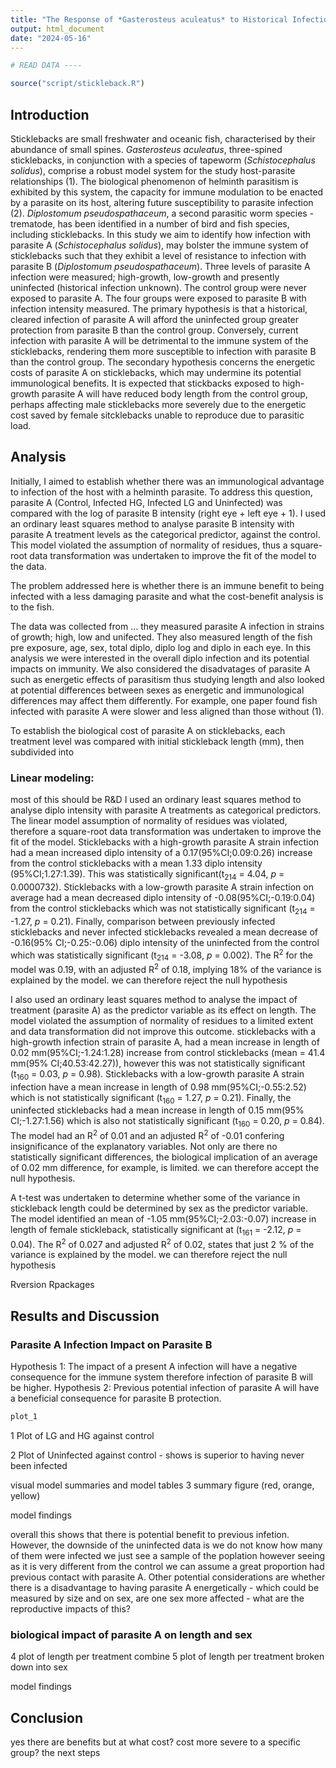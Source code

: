 ```yaml
---
title: "The Response of *Gasterosteus aculeatus* to Historical Infection with *Schistocephalus solidus* Provides Protectective Immunity Against Subsequent Infection with *Diplostomum pseudospathaceum*"
output: html_document
date: "2024-05-16"
---
```


```r
# READ DATA ----

source("script/stickleback.R")

```


## Introduction
Sticklebacks are small freshwater and oceanic fish, characterised by their abundance of small spines. *Gasterosteus aculeatus*, three-spined sticklebacks, in conjunction with a species of tapeworm (*Schistocephalus solidus*), comprise a robust model system for the study host-parasite relationships (1). The biological phenomenon of helminth parasitism is exhibited by this system, the capacity for immune modulation to be enacted by a parasite on its host, altering future susceptibility to parasite infection (2). *Diplostomum pseudospathaceum*, a second parasitic worm species - trematode, has been identified in a number of bird and fish species, including sticklebacks. In this study we aim to identify how infection with parasite A (*Schistocephalus solidus*), may bolster the immune system of sticklebacks such that they exhibit a level of resistance to infection with parasite B (*Diplostomum pseudospathaceum*). Three levels of parasite A infection were measured; high-growth, low-growth and presently uninfected (historical infection unknown). The control group were never exposed to parasite A. The four groups were exposed to parasite B with infection intensity measured. The primary hypothesis is that a historical, cleared infection of parasite A will afford the uninfected group greater protection from parasite B than the control group. Conversely, current infection with parasite A will be detrimental to the immune system of the sticklebacks, rendering them more susceptible to infection with parasite B than the control group. The secondary hypothesis concerns the energetic costs of parasite A on sticklebacks, which may undermine its potential immunological benefits. It is expected that stickbacks exposed to high-growth parasite A will have reduced body length from the control group, perhaps affecting male sticklebacks more severely due to the energetic cost saved by female sitcklebacks unable to reproduce due to parasitic load.


## Analysis
Initially, I aimed to establish whether there was an immunological advantage to infection of the host with a helminth parasite. To address this question, parasite A (Control, Infected HG, Infected LG and Uninfected) was compared with the log of parasite B intensity (right eye + left eye + 1). I used an ordinary least squares method to analyse parasite B intensity with parasite A treatment levels as the categorical predictor, against the control. This model violated the assumption of normality of residues, thus a square-root data transformation was undertaken to improve the fit of the model to the data. 

The problem addressed here is whether there is an immune benefit to being infected with a less damaging parasite and what the cost-benefit analysis is to the fish.

The data was collected from ... they measured parasite A infection in strains of growth; high, low and unifected. They also measured length of the fish pre exposure, age, sex, total diplo, diplo log and diplo in each eye. In this analysis we were interested in the overall diplo infection and its potential impacts on immunity. We also considered the disadvatages of parasite A such as energetic effects of parasitism thus studying length and also looked at potential differences between sexes as energetic and immunological differences may affect them differently. For example, one paper found fish infected with parasite A were slower and less aligned than those without (1).

To establish the biological cost of parasite A on sticklebacks, each treatment level was compared with initial stickleback length (mm), then subdivided into 

### Linear modeling:
most of this should be R&D
I used an ordinary least squares method to analyse diplo intensity with parasite A treatments as categorical predictors. The linear model assumption of normality of residues was violated, therefore a square-root data transformation was undertaken to improve the fit of the model.
Sticklebacks with a high-growth parasite A strain infection had a mean increased diplo intensity of a 0.17(95%CI;0.09:0.26) increase from the control sticklebacks with a mean 1.33 diplo intensity (95%CI;1.27:1.39). This was statistically significant(t~214~ = 4.04, *p* = 0.0000732). 
Sticklebacks with a low-growth parasite A strain infection on average had a mean decreased diplo intensity of -0.08(95%CI;-0.19:0.04) from the control sticklebacks which was not statistically significant (t~214~ = -1.27, *p* = 0.21).
Finally, comparison between previously infected sticklebacks and never infected sticklebacks revealed a mean decrease of -0.16(95% CI;-0.25:-0.06) diplo intensity of the uninfected from the control which was statistically significant (t~214~ = -3.08, *p* = 0.002).
The R^2^ for the model was 0.19, with an adjusted R^2^ of 0.18, implying 18% of the variance is explained by the model.
we can therefore reject the null hypothesis

I also used an ordinary least squares method to analyse the impact of treatment (parasite A) as the predictor variable as its effect on length. The model violated the assumption of normality of residues to a limited extent and data transformation did not improve this outcome. sticklebacks with a high-growth infection strain of parasite A, had a mean increase in length of 0.02 mm(95%CI;-1.24:1.28) increase from control sticklebacks (mean = 41.4 mm(95% CI;40.53:42.27)), however this was not statistically significant (t~160~ = 0.03, *p* = 0.98). Sticklebacks with a low-growth parasite A strain infection have a mean increase in length of 0.98 mm(95%CI;-0.55:2.52) which is not statistically significant (t~160~ = 1.27, *p* = 0.21). Finally, the uninfected sticklebacks had a mean increase in length of 0.15 mm(95% CI;-1.27:1.56) which is also not statistically significant (t~160~ = 0.20, *p* = 0.84). The model had an R^2^ of 0.01 and an adjusted R^2^ of -0.01 confering insignificance of the explanatory variables. Not only are there no statistically significant differences, the biological implication of an average of 0.02 mm difference, for example, is limited.
we can therefore accept the null hypothesis.

A t-test was undertaken to determine whether some of the variance in stickleback length could be determined by sex as the predictor variable. The model identified an mean of -1.05 mm(95%CI;-2.03:-0.07) increase in length of female stickleback, statistically significant at (t~161~ = -2.12, *p* = 0.04). The R^2^ of 0.027 and adjusted R^2^ of 0.02, states that just 2 % of the variance is explained by the model. 
we can therefore reject the null hypothesis

Rversion
Rpackages

## Results and Discussion

### Parasite A Infection Impact on Parasite B
Hypothesis 1: The impact of a present A infection will have a negative consequence for the immune system therefore infection of parasite B will be higher.
Hypothesis 2: Previous potential infection of parasite A will have a beneficial consequence for parasite B protection.


```r

plot_1

```

1 Plot of LG and HG against control

2 Plot of Uninfected against control - shows is superior to having never been infected

visual model summaries and model tables 
3 summary figure (red, orange, yellow)

model findings

overall this shows that there is potential benefit to previous infetion. However, the downside of the uninfected data is we do not know how many of them were infected we just see a sample of the poplation however seeing as it is very different from the control we can assume a great proportion had previous contact with parasite A. Other potential considerations are whether there is a disadvantage to having parasite A energetically - which could be measured by size and on sex, are one sex more affected - what are the reproductive impacts of this? 

### biological impact of parasite A on length and sex

4 plot of length per treatment 
combine
5 plot of length per treatment broken down into sex

model findings


## Conclusion 
yes there are benefits but at what cost?
cost more severe to a specific group?
the next steps



